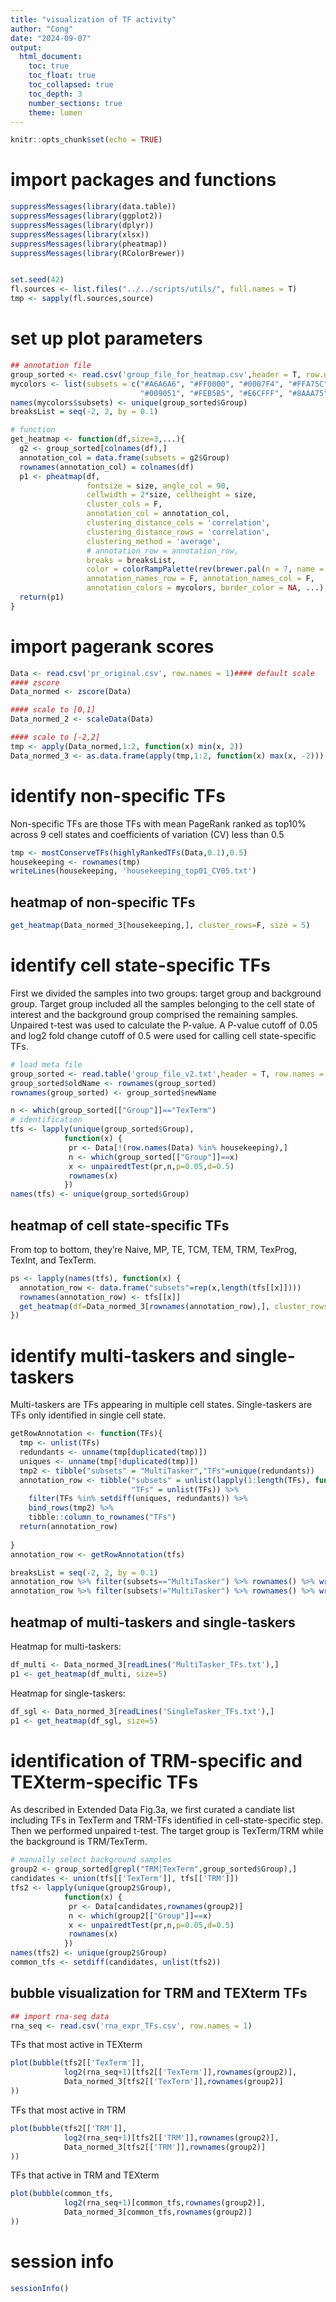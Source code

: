 ```yaml
---
title: "visualization of TF activity"
author: "Cong"
date: "2024-09-07"
output: 
  html_document:
    toc: true
    toc_float: true
    toc_collapsed: true
    toc_depth: 3
    number_sections: true
    theme: lumen
---
```


```r
knitr::opts_chunk$set(echo = TRUE)
```

# import packages and functions

```r
suppressMessages(library(data.table))
suppressMessages(library(ggplot2))
suppressMessages(library(dplyr))
suppressMessages(library(xlsx))
suppressMessages(library(pheatmap))
suppressMessages(library(RColorBrewer))


set.seed(42)
fl.sources <- list.files("../../scripts/utils/", full.names = T)
tmp <- sapply(fl.sources,source)
```

# set up plot parameters

```r
## annotation file
group_sorted <- read.csv('group_file_for_heatmap.csv',header = T, row.names = 1)
mycolors <- list(subsets = c("#A6A6A6", "#FF0000", "#0007F4", "#FFA75C", "#00AAFE", 
                             "#009051", "#FEB5B5", "#E6CFFF", "#8AAA75"))
names(mycolors$subsets) <- unique(group_sorted$Group)
breaksList = seq(-2, 2, by = 0.1)

# function
get_heatmap <- function(df,size=3,...){
  g2 <- group_sorted[colnames(df),]
  annotation_col = data.frame(subsets = g2$Group) 
  rownames(annotation_col) = colnames(df)
  p1 <- pheatmap(df, 
                 fontsize = size, angle_col = 90, 
                 cellwidth = 2*size, cellheight = size,
                 cluster_cols = F, 
                 annotation_col = annotation_col,
                 clustering_distance_cols = 'correlation', 
                 clustering_distance_rows = 'correlation', 
                 clustering_method = 'average',
                 # annotation_row = annotation_row,
                 breaks = breaksList,
                 color = colorRampPalette(rev(brewer.pal(n = 7, name = "RdYlBu")))(length(breaksList)),
                 annotation_names_row = F, annotation_names_col = F,
                 annotation_colors = mycolors, border_color = NA, ...)
  return(p1)
}

```

# import pagerank scores

```r
Data <- read.csv('pr_original.csv', row.names = 1)#### default scale
#### zscore
Data_normed <- zscore(Data)

#### scale to [0,1]
Data_normed_2 <- scaleData(Data)

#### scale to [-2,2]
tmp <- apply(Data_normed,1:2, function(x) min(x, 2))
Data_normed_3 <- as.data.frame(apply(tmp,1:2, function(x) max(x, -2)))

```

# identify non-specific TFs

Non-specific TFs are those TFs with mean PageRank ranked as top10% across 9 cell states and coefficients of variation (CV) less than 0.5

```r
tmp <- mostConserveTFs(highlyRankedTFs(Data,0.1),0.5) 
housekeeping <- rownames(tmp)
writeLines(housekeeping, 'housekeeping_top01_CV05.txt')
```

## heatmap of non-specific TFs

```r
get_heatmap(Data_normed_3[housekeeping,], cluster_rows=F, size = 5) 
```

# identify cell state-specific TFs
First we divided the samples into two groups: target group and background group. Target group included all the samples belonging to the cell state of interest and the background group comprised the remaining samples. Unpaired t-test was used to calculate the P-value. A P-value cutoff of 0.05 and log2 fold change cutoff of 0.5 were used for calling cell state-specific TFs.

```r
# load meta file
group_sorted <- read.table('group_file_v2.txt',header = T, row.names = 1)
group_sorted$oldName <- rownames(group_sorted)
rownames(group_sorted) <- group_sorted$newName

n <- which(group_sorted[["Group"]]=="TexTerm")
# identification
tfs <- lapply(unique(group_sorted$Group),
            function(x) {
             pr <- Data[!(row.names(Data) %in% housekeeping),]
             n <- which(group_sorted[["Group"]]==x)
             x <- unpairedtTest(pr,n,p=0.05,d=0.5)
             rownames(x)
            }) 
names(tfs) <- unique(group_sorted$Group)
```

## heatmap of cell state-specific TFs

From top to bottom, they're Naive, MP, TE, TCM, TEM, TRM, TexProg, TexInt, and TexTerm.

```r
ps <- lapply(names(tfs), function(x) {
  annotation_row <- data.frame("subsets"=rep(x,length(tfs[[x]])))
  rownames(annotation_row) <- tfs[[x]]
  get_heatmap(df=Data_normed_3[rownames(annotation_row),], cluster_rows=F, annotation_row=annotation_row, size = 5) 
})
```

# identify multi-taskers and single-taskers
Multi-taskers are TFs appearing in multiple cell states. Single-taskers are TFs only identified in single cell state.

```r
getRowAnnotation <- function(TFs){
  tmp <- unlist(TFs)
  redundants <- unname(tmp[duplicated(tmp)])
  uniques <- unname(tmp[!duplicated(tmp)])
  tmp2 <- tibble("subsets" = "MultiTasker","TFs"=unique(redundants))
  annotation_row <- tibble("subsets" = unlist(lapply(1:length(TFs), function(x) {rep(names(TFs[x]), length(TFs[[x]]))})),
                           "TFs" = unlist(TFs)) %>% 
    filter(TFs %in% setdiff(uniques, redundants)) %>%
    bind_rows(tmp2) %>%
    tibble::column_to_rownames("TFs")
  return(annotation_row)
  
}
annotation_row <- getRowAnnotation(tfs)

breaksList = seq(-2, 2, by = 0.1)
annotation_row %>% filter(subsets=="MultiTasker") %>% rownames() %>% writeLines('MultiTasker_TFs.txt')
annotation_row %>% filter(subsets!="MultiTasker") %>% rownames() %>% writeLines('SingleTasker_TFs.txt')
```

## heatmap of multi-taskers and single-taskers
Heatmap for multi-taskers:
```r
df_multi <- Data_normed_3[readLines('MultiTasker_TFs.txt'),]
p1 <- get_heatmap(df_multi, size=5)
```

Heatmap for single-taskers:

```r
df_sgl <- Data_normed_3[readLines('SingleTasker_TFs.txt'),]
p1 <- get_heatmap(df_sgl, size=5)
```

# identification of TRM-specific and TEXterm-specific TFs
As described in Extended Data Fig.3a, we first curated a candiate list including TFs in TexTerm and TRM-TFs identified in cell-state-specific step. Then we performed unpaired t-test. The target group is TexTerm/TRM while the background is TRM/TexTerm.

```r
# manually select background samples
group2 <- group_sorted[grepl("TRM|TexTerm",group_sorted$Group),]
candidates <- union(tfs[['TexTerm']], tfs[['TRM']])
tfs2 <- lapply(unique(group2$Group),
            function(x) {
             pr <- Data[candidates,rownames(group2)]
             n <- which(group2[["Group"]]==x)
             x <- unpairedtTest(pr,n,p=0.05,d=0.5)
             rownames(x)
            })
names(tfs2) <- unique(group2$Group)
common_tfs <- setdiff(candidates, unlist(tfs2))
```

## bubble visualization for TRM and TEXterm TFs

```r
## import rna-seq data
rna_seq <- read.csv('rna_expr_TFs.csv', row.names = 1)
```

TFs that most active in TEXterm

```r
plot(bubble(tfs2[['TexTerm']],
            log2(rna_seq+1)[tfs2[['TexTerm']],rownames(group2)],
            Data_normed_3[tfs2[['TexTerm']],rownames(group2)]
))
```

TFs that most active in TRM

```r
plot(bubble(tfs2[['TRM']],
            log2(rna_seq+1)[tfs2[['TRM']],rownames(group2)],
            Data_normed_3[tfs2[['TRM']],rownames(group2)]
))
```

TFs that active in TRM and TEXterm

```r
plot(bubble(common_tfs,
            log2(rna_seq+1)[common_tfs,rownames(group2)],
            Data_normed_3[common_tfs,rownames(group2)]
))
```

# session info

```r
sessionInfo()
```
